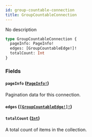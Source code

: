 ```yaml
---
id: group-countable-connection
title: GroupCountableConnection
---
```


No description

```graphql
type GroupCountableConnection {
  pageInfo: PageInfo!
  edges: [GroupCountableEdge!]!
  totalCount: Int
}
```

### Fields

#### `pageInfo` ([`PageInfo!`](../../../developer/api-reference/objects/page-info))

Pagination data for this connection.

#### `edges` ([`[GroupCountableEdge!]!`](../../../developer/api-reference/objects/group-countable-edge))

#### `totalCount` ([`Int`](../../../developer/api-reference/scalars/int))

A total count of items in the collection.
